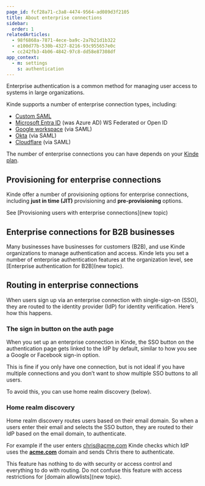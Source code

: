 ```yaml
---
page_id: fcf28a71-c3a8-4474-9564-ad089d3f2105
title: About enterprise connections
sidebar:
  order: 1
relatedArticles:
  - 98f6868a-7871-4ece-ba9c-2a7b21d1b322
  - e100d77b-530b-4327-8216-93c955657e0c
  - cc242fb3-4b06-4842-97c8-dd58e87308df
app_context:
  - m: settings
    s: authentication
---
```


Enterprise authentication is a common method for managing user access to systems in large organizations.

Kinde supports a number of enterprise connection types, including:

- [Custom SAML](/authenticate/enterprise-connections/custom-saml/)
- [Microsoft Entra ID](/authenticate/enterprise-connections/azure/) (was Azure AD) WS Federated or Open ID
- [Google workspace](/authenticate/enterprise-connections/custom-saml-google-workspace/) (via SAML)
- [Okta](/authenticate/enterprise-connections/okta-saml-connection/) (via SAML)
- [Cloudflare](/authenticate/enterprise-connections/cloudflare-saml/) (via SAML)

<Aside type="upgrade">

The number of enterprise connections you can have depends on your [Kinde plan](https://kinde.com/pricing/).

</Aside>

## Provisioning for enterprise connections

Kinde offer a number of provisioning options for enterprise connections, including **just in time (JIT)** provisioning and **pre-provisioning** options. 

See [Provisioning users with enterprise connections](new topic)

## Enterprise connections for B2B businesses

Many businesses have businesses for customers (B2B), and use Kinde organizations to manage authentication and access. Kinde lets you set a number of enterprise authentication features at the organization level, see [Enterprise authentication for B2B](new topic).

## Routing in enterprise connections

When users sign up via an enterprise connection with single-sign-on (SSO), they are routed to the identity provider (IdP) for identity verification. Here’s how this happens.

### The sign in button on the auth page

When you set up an enterprise connection in Kinde, the SSO button on the authentication page gets linked to the IdP by default, similar to how you see a Google or Facebook sign-in option. 

This is fine if you only have one connection, but is not ideal if you have multiple connections and you don’t want to show multiple SSO buttons to all users.

To avoid this, you can use home realm discovery (below). 

### Home realm discovery

Home realm discovery routes users based on their email domain. So when a users enter their email and selects the SSO button, they are routed to their IdP based on the email domain, to authenticate.

For example if the user enters [chris@acme.com](mailto:chris@acme.com) Kinde checks which IdP uses the [**acme.com**](http://acme.com/) domain and sends Chris there to authenticate.

This feature has nothing to do with security or access control and everything to do with routing. Do not confuse this feature with access restrictions for [domain allowlists](new topic).
